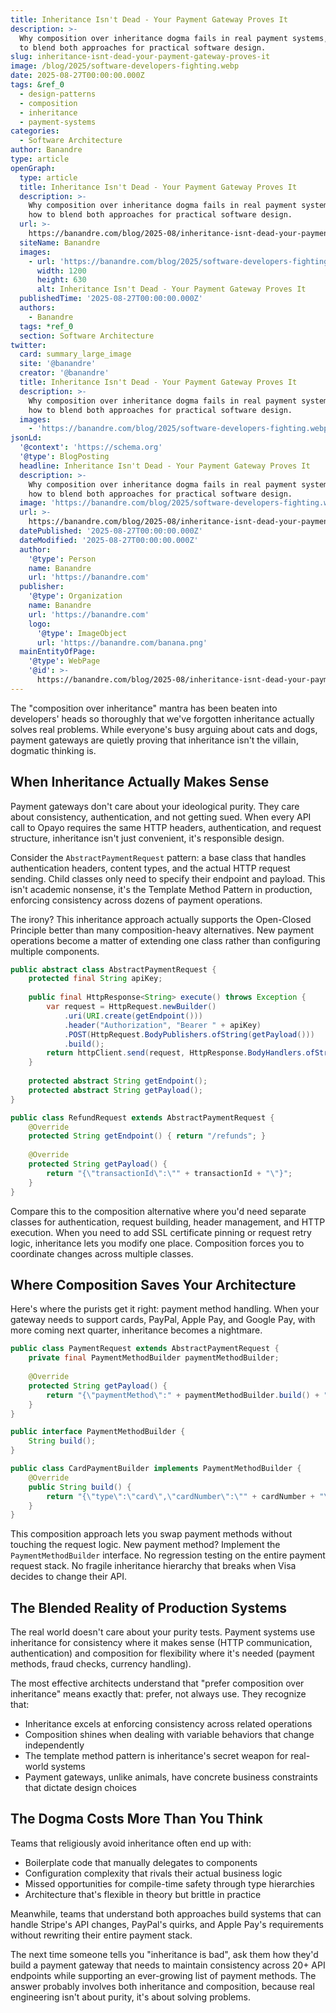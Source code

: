 ```yaml
---
title: Inheritance Isn't Dead - Your Payment Gateway Proves It
description: >-
  Why composition over inheritance dogma fails in real payment systems, and how
  to blend both approaches for practical software design.
slug: inheritance-isnt-dead-your-payment-gateway-proves-it
image: /blog/2025/software-developers-fighting.webp
date: 2025-08-27T00:00:00.000Z
tags: &ref_0
  - design-patterns
  - composition
  - inheritance
  - payment-systems
categories:
  - Software Architecture
author: Banandre
type: article
openGraph:
  type: article
  title: Inheritance Isn't Dead - Your Payment Gateway Proves It
  description: >-
    Why composition over inheritance dogma fails in real payment systems, and
    how to blend both approaches for practical software design.
  url: >-
    https://banandre.com/blog/2025-08/inheritance-isnt-dead-your-payment-gateway-proves-it
  siteName: Banandre
  images:
    - url: 'https://banandre.com/blog/2025/software-developers-fighting.webp'
      width: 1200
      height: 630
      alt: Inheritance Isn't Dead - Your Payment Gateway Proves It
  publishedTime: '2025-08-27T00:00:00.000Z'
  authors:
    - Banandre
  tags: *ref_0
  section: Software Architecture
twitter:
  card: summary_large_image
  site: '@banandre'
  creator: '@banandre'
  title: Inheritance Isn't Dead - Your Payment Gateway Proves It
  description: >-
    Why composition over inheritance dogma fails in real payment systems, and
    how to blend both approaches for practical software design.
  images:
    - 'https://banandre.com/blog/2025/software-developers-fighting.webp'
jsonLd:
  '@context': 'https://schema.org'
  '@type': BlogPosting
  headline: Inheritance Isn't Dead - Your Payment Gateway Proves It
  description: >-
    Why composition over inheritance dogma fails in real payment systems, and
    how to blend both approaches for practical software design.
  image: 'https://banandre.com/blog/2025/software-developers-fighting.webp'
  url: >-
    https://banandre.com/blog/2025-08/inheritance-isnt-dead-your-payment-gateway-proves-it
  datePublished: '2025-08-27T00:00:00.000Z'
  dateModified: '2025-08-27T00:00:00.000Z'
  author:
    '@type': Person
    name: Banandre
    url: 'https://banandre.com'
  publisher:
    '@type': Organization
    name: Banandre
    url: 'https://banandre.com'
    logo:
      '@type': ImageObject
      url: 'https://banandre.com/banana.png'
  mainEntityOfPage:
    '@type': WebPage
    '@id': >-
      https://banandre.com/blog/2025-08/inheritance-isnt-dead-your-payment-gateway-proves-it
---
```


The "composition over inheritance" mantra has been beaten into developers' heads so thoroughly that we've forgotten inheritance actually solves real problems. While everyone's busy arguing about cats and dogs, payment gateways are quietly proving that inheritance isn't the villain, dogmatic thinking is.

## When Inheritance Actually Makes Sense

Payment gateways don't care about your ideological purity. They care about consistency, authentication, and not getting sued. When every API call to Opayo requires the same HTTP headers, authentication, and request structure, inheritance isn't just convenient, it's responsible design.

Consider the `AbstractPaymentRequest` pattern: a base class that handles authentication headers, content types, and the actual HTTP request sending. Child classes only need to specify their endpoint and payload. This isn't academic nonsense, it's the Template Method Pattern in production, enforcing consistency across dozens of payment operations.

The irony? This inheritance approach actually supports the Open-Closed Principle better than many composition-heavy alternatives. New payment operations become a matter of extending one class rather than configuring multiple components.

```java
public abstract class AbstractPaymentRequest {
    protected final String apiKey;
    
    public final HttpResponse<String> execute() throws Exception {
        var request = HttpRequest.newBuilder()
            .uri(URI.create(getEndpoint()))
            .header("Authorization", "Bearer " + apiKey)
            .POST(HttpRequest.BodyPublishers.ofString(getPayload()))
            .build();
        return httpClient.send(request, HttpResponse.BodyHandlers.ofString());
    }
    
    protected abstract String getEndpoint();
    protected abstract String getPayload();
}

public class RefundRequest extends AbstractPaymentRequest {
    @Override
    protected String getEndpoint() { return "/refunds"; }
    
    @Override
    protected String getPayload() { 
        return "{\"transactionId\":\"" + transactionId + "\"}"; 
    }
}
```

Compare this to the composition alternative where you'd need separate classes for authentication, request building, header management, and HTTP execution. When you need to add SSL certificate pinning or request retry logic, inheritance lets you modify one place. Composition forces you to coordinate changes across multiple classes.

## Where Composition Saves Your Architecture

Here's where the purists get it right: payment method handling. When your gateway needs to support cards, PayPal, Apple Pay, and Google Pay, with more coming next quarter, inheritance becomes a nightmare.

```java
public class PaymentRequest extends AbstractPaymentRequest {
    private final PaymentMethodBuilder paymentMethodBuilder;
    
    @Override
    protected String getPayload() {
        return "{\"paymentMethod\":" + paymentMethodBuilder.build() + "}";
    }
}

public interface PaymentMethodBuilder {
    String build();
}

public class CardPaymentBuilder implements PaymentMethodBuilder {
    @Override
    public String build() {
        return "{\"type\":\"card\",\"cardNumber\":\"" + cardNumber + "\"}";
    }
}
```

This composition approach lets you swap payment methods without touching the request logic. New payment method? Implement the `PaymentMethodBuilder` interface. No regression testing on the entire payment request stack. No fragile inheritance hierarchy that breaks when Visa decides to change their API.

## The Blended Reality of Production Systems

The real world doesn't care about your purity tests. Payment systems use inheritance for consistency where it makes sense (HTTP communication, authentication) and composition for flexibility where it's needed (payment methods, fraud checks, currency handling).


The most effective architects understand that "prefer composition over inheritance" means exactly that: prefer, not always use. They recognize that:

- Inheritance excels at enforcing consistency across related operations
- Composition shines when dealing with variable behaviors that change independently
- The template method pattern is inheritance's secret weapon for real-world systems
- Payment gateways, unlike animals, have concrete business constraints that dictate design choices

## The Dogma Costs More Than You Think

Teams that religiously avoid inheritance often end up with:
- Boilerplate code that manually delegates to components
- Configuration complexity that rivals their actual business logic
- Missed opportunities for compile-time safety through type hierarchies
- Architecture that's flexible in theory but brittle in practice

Meanwhile, teams that understand both approaches build systems that can handle Stripe's API changes, PayPal's quirks, and Apple Pay's requirements without rewriting their entire payment stack.

The next time someone tells you "inheritance is bad", ask them how they'd build a payment gateway that needs to maintain consistency across 20+ API endpoints while supporting an ever-growing list of payment methods. The answer probably involves both inheritance and composition, because real engineering isn't about purity, it's about solving problems.
